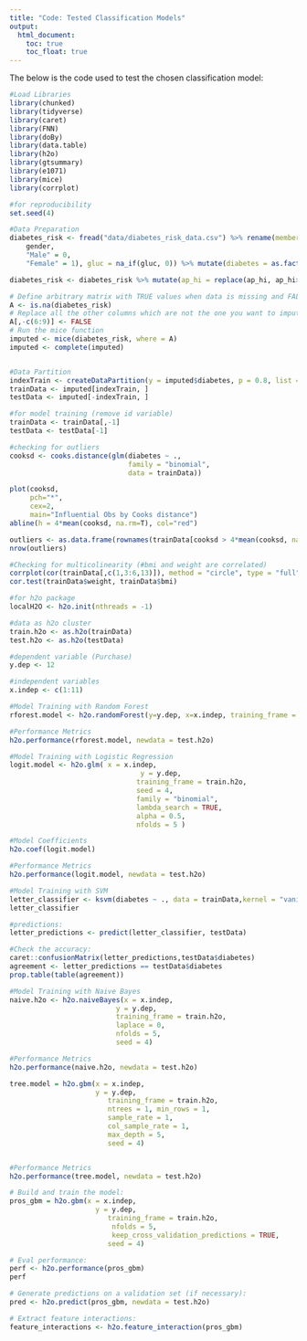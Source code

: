 ```yaml
---
title: "Code: Tested Classification Models"
output: 
  html_document:
    toc: true
    toc_float: true
---
```


The below is the code used to test the chosen classification model:

```r
#Load Libraries
library(chunked)
library(tidyverse)
library(caret)
library(FNN)
library(doBy)
library(data.table)
library(h2o)
library(gtsummary)
library(e1071)
library(mice)
library(corrplot)

#for reproducibility
set.seed(4)
```

```r
#Data Preparation
diabetes_risk <- fread("data/diabetes_risk_data.csv") %>% rename(member_id = 1) %>% mutate(gender = recode(
    gender,
    "Male" = 0,
    "Female" = 1), gluc = na_if(gluc, 0)) %>% mutate(diabetes = as.factor(diabetes), gender = as.factor(gender), cholesterol = as.factor(cholesterol), gluc = as.factor(gluc), smoke = as.factor(smoke), active = as.factor(active), alco = as.factor(alco), age = as.integer(age/365), height = height/2.54, weight = weight*2.20462)

diabetes_risk <- diabetes_risk %>% mutate(ap_hi = replace(ap_hi, ap_hi>360, NA), ap_lo = replace(ap_lo, ap_lo>360, NA), ap_hi = replace(ap_hi, ap_hi<0, NA), ap_lo = replace(ap_lo, ap_lo<0, NA))

# Define arbitrary matrix with TRUE values when data is missing and FALSE otherwise
A <- is.na(diabetes_risk)
# Replace all the other columns which are not the one you want to impute (let say column 2)
A[,-c(6:9)] <- FALSE 
# Run the mice function
imputed <- mice(diabetes_risk, where = A)
imputed <- complete(imputed)


#Data Partition
indexTrain <- createDataPartition(y = imputed$diabetes, p = 0.8, list = FALSE)
trainData <- imputed[indexTrain, ]
testData <- imputed[-indexTrain, ]

#for model training (remove id variable)
trainData <- trainData[,-1]
testData <- testData[-1]

#checking for outliers 
cooksd <- cooks.distance(glm(diabetes ~ ., 
                             family = "binomial", 
                             data = trainData))

plot(cooksd, 
     pch="*", 
     cex=2, 
     main="Influential Obs by Cooks distance")  
abline(h = 4*mean(cooksd, na.rm=T), col="red")

outliers <- as.data.frame(rownames(trainData[cooksd > 4*mean(cooksd, na.rm=T), ]))
nrow(outliers)

#Checking for multicolinearity (#bmi and weight are correlated)
corrplot(cor(trainData[,c(1,3:6,13)]), method = "circle", type = "full")
cor.test(trainData$weight, trainData$bmi)
```

```r
#for h2o package
localH2O <- h2o.init(nthreads = -1)

#data as h2o cluster
train.h2o <- as.h2o(trainData)
test.h2o <- as.h2o(testData)

#dependent variable (Purchase)
y.dep <- 12

#independent variables 
x.indep <- c(1:11)
```



```r
#Model Training with Random Forest
rforest.model <- h2o.randomForest(y=y.dep, x=x.indep, training_frame = train.h2o, ntrees = 1000, mtries = 3, max_depth = 4, seed = 4)

#Performance Metrics
h2o.performance(rforest.model, newdata = test.h2o)
```

```r
#Model Training with Logistic Regression
logit.model <- h2o.glm( x = x.indep,
                                y = y.dep, 
                               training_frame = train.h2o, 
                               seed = 4,
                               family = "binomial",
                               lambda_search = TRUE,
                               alpha = 0.5, 
                               nfolds = 5 )

#Model Coefficients
h2o.coef(logit.model)

#Performance Metrics
h2o.performance(logit.model, newdata = test.h2o)
```

```r
#Model Training with SVM
letter_classifier <- ksvm(diabetes ~ ., data = trainData,kernel = "vanilladot")
letter_classifier

#predictions:
letter_predictions <- predict(letter_classifier, testData)

#Check the accuracy:
caret::confusionMatrix(letter_predictions,testData$diabetes)
agreement <- letter_predictions == testData$diabetes
prop.table(table(agreement))
```

```r
#Model Training with Naive Bayes
naive.h2o <- h2o.naiveBayes(x = x.indep,
                          y = y.dep,
                          training_frame = train.h2o,
                          laplace = 0,
                          nfolds = 5,
                          seed = 4)

#Performance Metrics
h2o.performance(naive.h2o, newdata = test.h2o)
```

```r
tree.model = h2o.gbm(x = x.indep, 
                     y = y.dep, 
                        training_frame = train.h2o,
                        ntrees = 1, min_rows = 1, 
                        sample_rate = 1,            
                        col_sample_rate = 1,
                        max_depth = 5,
                        seed = 4)


#Performance Metrics
h2o.performance(tree.model, newdata = test.h2o)
```

```r
# Build and train the model:
pros_gbm = h2o.gbm(x = x.indep, 
                     y = y.dep, 
                        training_frame = train.h2o,
                         nfolds = 5,
                         keep_cross_validation_predictions = TRUE,
                        seed = 4)

# Eval performance:
perf <- h2o.performance(pros_gbm)
perf

# Generate predictions on a validation set (if necessary):
pred <- h2o.predict(pros_gbm, newdata = test.h2o)

# Extract feature interactions:
feature_interactions <- h2o.feature_interaction(pros_gbm)
```